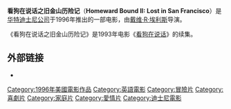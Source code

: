 {{Infobox Film
| name           = 看狗在说话之旧金山历险记<br />Homeward Bound II: Lost in San Francisco
| image          = Homeward bound ii lost in san francisco.jpg
| image_size     = 
| caption        = 
| director       = [[戴维·R·埃利斯|戴维·R·埃利斯]]
| producer       = [[巴里·约森|巴里·约森]]
| writer         = [[希拉·伯恩福特|希拉·伯恩福特]]<br />[[克丽丝·豪蒂|克丽丝·豪蒂]] <br /> [[朱莉·希克森|朱莉·希克森]]
| narrator       = 
| starring       = [[拉尔夫·韦特|拉尔夫·韦特]] <br /> [[萨莉·菲尔德|萨莉·菲尔德]] <br /> [[迈克尔·J·福克斯|迈克尔·J·福克斯]]
| music          = [[布鲁斯·鲍顿|布鲁斯·鲍顿]]
| cinematography = 
| editing        = 
| distributor    = [[华特迪士尼影片|华特迪士尼影片]]
| released       = 1996年3月8日
| runtime        = 89分钟
| country        = [[美国|美国]]
| language       = [[英语|英语]]
| budget         = 
| gross          = 
| preceded_by    = [[看狗在说话|看狗在说话]]
| website        = 
| amg_id         = 
| imdb_id        = 0116552
}}
'''看狗在说话之旧金山历险记'''（'''Homeward Bound II: Lost in San Francisco'''）是[[华特迪士尼公司|华特迪士尼公司]]于1996年推出的一部电影，由[[戴维·R·埃利斯|戴维·R·埃利斯]]导演。

《看狗在说话之旧金山历险记》是1993年电影《[[看狗在说话|看狗在说话]]》的续集。

== 外部链接 ==
* {{imdb title|0116552|看狗在说话之旧金山历险记}}

{{American film-stub}}

{{DEFAULTSORT:Homeward Bound 2: Lost in San Francisco}}
[[Category:1996年美國電影作品|Category:1996年美國電影作品]]
[[Category:英語電影|Category:英語電影]]
[[Category:冒險片|Category:冒險片]]
[[Category:喜劇片|Category:喜劇片]]
[[Category:家庭片|Category:家庭片]]
[[Category:愛情片|Category:愛情片]]
[[Category:迪士尼電影|Category:迪士尼電影]]